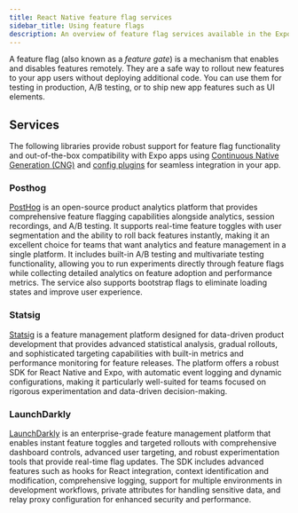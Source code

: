 ```yaml
---
title: React Native feature flag services
sidebar_title: Using feature flags
description: An overview of feature flag services available in the Expo and React Native ecosystem.
---
```




A feature flag (also known as a _feature gate_) is a mechanism that enables and disables features remotely. They are a safe way to rollout new features to your app users without deploying additional code. You can use them for testing in production, A/B testing, or to ship new app features such as UI elements.

## Services

The following libraries provide robust support for feature flag functionality and out-of-the-box compatibility with Expo apps using [Continuous Native Generation (CNG)](/workflow/continuous-native-generation/) and [config plugins](/config-plugins/introduction/) for seamless integration in your app.

### Posthog

[PostHog](https://posthog.com/) is an open-source product analytics platform that provides comprehensive feature flagging capabilities alongside analytics, session recordings, and A/B testing. It supports real-time feature toggles with user segmentation and the ability to roll back features instantly, making it an excellent choice for teams that want analytics and feature management in a single platform. It includes built-in A/B testing and multivariate testing functionality, allowing you to run experiments directly through feature flags while collecting detailed analytics on feature adoption and performance metrics. The service also supports bootstrap flags to eliminate loading states and improve user experience.

<BoxLink
  title="PostHog React Native library"
  description="Learn how to integrate PostHog feature flags in your React Native and Expo projects."
  href="https://posthog.com/docs/libraries/react-native#feature-flags"
  Icon={BookOpen02Icon}
/>

<BoxLink
  title="PostHog feature flags tutorial"
  description="Follow this step-by-step guide to implement feature flags with PostHog."
  href="https://posthog.com/tutorials/react-native-analytics"
  Icon={BookOpen02Icon}
/>

### Statsig

[Statsig](https://statsig.com/) is a feature management platform designed for data-driven product development that provides advanced statistical analysis, gradual rollouts, and sophisticated targeting capabilities with built-in metrics and performance monitoring for feature releases. The platform offers a robust SDK for React Native and Expo, with automatic event logging and dynamic configurations, making it particularly well-suited for teams focused on rigorous experimentation and data-driven decision-making.

<BoxLink
  title="Statsig Expo integration"
  description="Learn how to integrate StatSig feature flags and experiments in your Expo project."
  href="https://docs.statsig.com/client/javascript-sdk/expo/#basics-check-gate"
  Icon={BookOpen02Icon}
/>

### LaunchDarkly

[LaunchDarkly](https://launchdarkly.com/) is an enterprise-grade feature management platform that enables instant feature toggles and targeted rollouts with comprehensive dashboard controls, advanced user targeting, and robust experimentation tools that provide real-time flag updates. The SDK includes advanced features such as hooks for React integration, context identification and modification, comprehensive logging, support for multiple environments in development workflows, private attributes for handling sensitive data, and relay proxy configuration for enhanced security and performance.

<BoxLink
  title="LaunchDarkly React Native SDK"
  description="Follow this guide to integrate LaunchDarkly feature flags in your React Native and Expo projects."
  href="https://launchdarkly.com/docs/sdk/client-side/react/react-native"
  Icon={BookOpen02Icon}
/>
